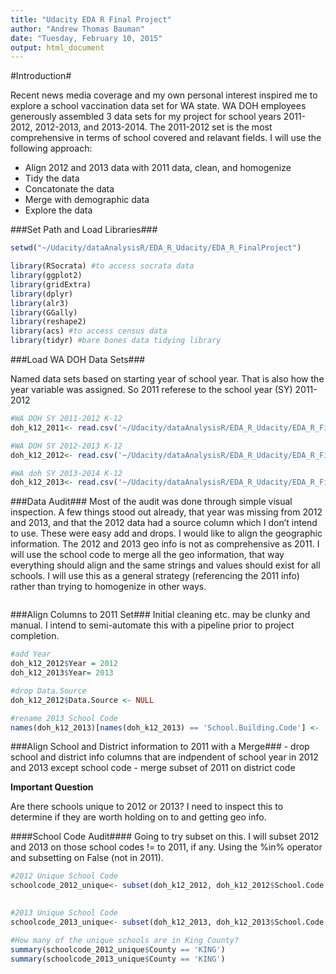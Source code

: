 ```yaml
---
title: "Udacity EDA R Final Project"
author: "Andrew Thomas Bauman"
date: "Tuesday, February 10, 2015"
output: html_document
---
```


#Introduction#

Recent news media coverage and my own personal interest inspired me to explore a school vaccination data set for WA state.  WA DOH employees generously assembled 3 data sets for my project for school years 2011-2012, 2012-2013, and 2013-2014.  The 2011-2012 set is the most comprehensive in terms of school covered and relavant fields.  I will use the following approach:

- Align 2012 and 2013 data with 2011 data, clean, and homogenize
- Tidy the data
- Concatonate the data
- Merge with demographic data
- Explore the data

###Set Path and Load Libraries###

```r
setwd("~/Udacity/dataAnalysisR/EDA_R_Udacity/EDA_R_FinalProject")
```

```r
library(RSocrata) #to access socrata data
library(ggplot2)
library(gridExtra)
library(dplyr)
library(alr3)
library(GGally)
library(reshape2)
library(acs) #to access census data
library(tidyr) #bare bones data tidying library

```

###Load WA DOH Data Sets###

Named data sets based on starting year of school year.  That is also how the year variable was assigned.  So 2011 referese to the school year (SY) 2011-2012

```r

#WA DOH SY 2011-2012 K-12
doh_k12_2011<- read.csv('~/Udacity/dataAnalysisR/EDA_R_Udacity/EDA_R_FinalProject/data/WA_Vacc_K12_2011.csv')

#WA DOH SY 2012-2013 K-12
doh_k12_2012<- read.csv('~/Udacity/dataAnalysisR/EDA_R_Udacity/EDA_R_FinalProject/data/WA_Vacc_K12_2012.csv')

#WA doh SY 2013-2014 K-12
doh_k12_2013<- read.csv('~/Udacity/dataAnalysisR/EDA_R_Udacity/EDA_R_FinalProject/data/WA_Vacc_K12_2013.csv')
```
###Data Audit###
Most of the audit was done through simple visual inspection.  A few things stood out already, that year was missing from 2012 and 2013, and that the 2012 data had a source column which I don't intend to use.  These were easy add and drops.  I would like to align the geographic information.  The 2012 and 2013 geo info is not as comprehensive as 2011.  I will use the school code to merge all the geo information, that way everything should align and the same strings and values should exist for all schools.  I will use this as a general strategy (referencing the 2011 info) rather than trying to homogenize in other ways.  

```r

```

###Align Columns to 2011 Set###
Initial cleaning etc. may be clunky and manual.  I intend to semi-automate this with a pipeline prior to project completion.

```r
#add Year
doh_k12_2012$Year = 2012
doh_k12_2013$Year= 2013

#drop Data.Source
doh_k12_2012$Data.Source <- NULL

#rename 2013 School Code
names(doh_k12_2013)[names(doh_k12_2013) == 'School.Building.Code'] <- 'School.Code'
```

###Align School and District information to 2011 with a Merge###
- drop school and district info columns that are indpendent of school year in 2012 and 2013 except school code
- merge subset of 2011 on district code

**Important Question**

Are there schools unique to 2012 or 2013?  I need to inspect this to determine if they are worth holding on to and getting geo info.

####School Code Audit####
Going to try subset on this.  I will subset 2012 and 2013 on those school codes != to 2011, if any.  Using the %in% operator and subsetting on False (not in 2011). 
```r
#2012 Unique School Code
schoolcode_2012_unique<- subset(doh_k12_2012, doh_k12_2012$School.Code %in% doh_k12_2011$School.Code == F)

  
#2013 Unique School Code
schoolcode_2013_unique<- subset(doh_k12_2013, doh_k12_2013$School.Code %in% doh_k12_2011$School.Code == F)

#How many of the unique schools are in King County?
summary(schoolcode_2012_unique$County == 'KING')
summary(schoolcode_2013_unique$County == 'KING')

```



```r

```

